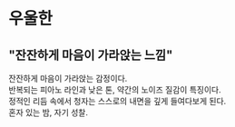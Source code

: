 # 우울한
## "잔잔하게 마음이 가라앉는 느낌"
잔잔하게 마음이 가라앉는 감정이다.  
반복되는 피아노 라인과 낮은 톤, 약간의 노이즈 질감이 특징이다.  
정적인 리듬 속에서 청자는 스스로의 내면을 깊게 들여다보게 된다.  
혼자 있는 밤, 자기 성찰.